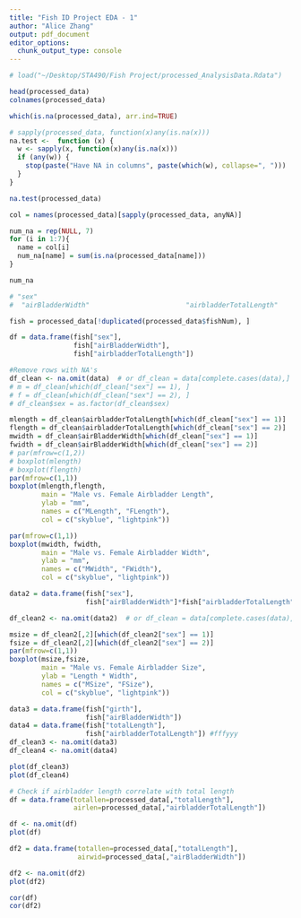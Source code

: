 ```yaml
---
title: "Fish ID Project EDA - 1"
author: "Alice Zhang"
output: pdf_document
editor_options: 
  chunk_output_type: console
---
```


```r
# load("~/Desktop/STA490/Fish Project/processed_AnalysisData.Rdata")
```

```r
head(processed_data)
colnames(processed_data)
```

```r
which(is.na(processed_data), arr.ind=TRUE)
```

```r
# sapply(processed_data, function(x)any(is.na(x)))
na.test <-  function (x) {
  w <- sapply(x, function(x)any(is.na(x)))
  if (any(w)) {
    stop(paste("Have NA in columns", paste(which(w), collapse=", ")))
  }
}

na.test(processed_data)
```

```r
col = names(processed_data)[sapply(processed_data, anyNA)]

num_na = rep(NULL, 7)
for (i in 1:7){
  name = col[i]
  num_na[name] = sum(is.na(processed_data[name]))
}

num_na
```


```r
# "sex"                          
#  "airBladderWidth"                        "airbladderTotalLength"
```



```r
fish = processed_data[!duplicated(processed_data$fishNum), ]

df = data.frame(fish["sex"], 
                fish["airBladderWidth"], 
                fish["airbladderTotalLength"])

#Remove rows with NA's
df_clean <- na.omit(data)  # or df_clean = data[complete.cases(data),]
# m = df_clean[which(df_clean["sex"] == 1), ]
# f = df_clean[which(df_clean["sex"] == 2), ]
# df_clean$sex = as.factor(df_clean$sex)
```

```r
mlength = df_clean$airbladderTotalLength[which(df_clean["sex"] == 1)]
flength = df_clean$airbladderTotalLength[which(df_clean["sex"] == 2)]
mwidth = df_clean$airBladderWidth[which(df_clean["sex"] == 1)]
fwidth = df_clean$airBladderWidth[which(df_clean["sex"] == 2)]
# par(mfrow=c(1,2))
# boxplot(mlength)
# boxplot(flength)
par(mfrow=c(1,1))
boxplot(mlength,flength,
        main = "Male vs. Female Airbladder Length",
        ylab = "mm",
        names = c("MLength", "FLength"),
        col = c("skyblue", "lightpink"))

par(mfrow=c(1,1))
boxplot(mwidth, fwidth,
        main = "Male vs. Female Airbladder Width",
        ylab = "mm",
        names = c("MWidth", "FWidth"),
        col = c("skyblue", "lightpink"))
```

```r
data2 = data.frame(fish["sex"], 
                   fish["airBladderWidth"]*fish["airbladderTotalLength"])

df_clean2 <- na.omit(data2)  # or df_clean = data[complete.cases(data),]

msize = df_clean2[,2][which(df_clean2["sex"] == 1)]
fsize = df_clean2[,2][which(df_clean2["sex"] == 2)]
par(mfrow=c(1,1))
boxplot(msize,fsize,
        main = "Male vs. Female Airbladder Size",
        ylab = "Length * Width",
        names = c("MSize", "FSize"),
        col = c("skyblue", "lightpink"))
```

```r
data3 = data.frame(fish["girth"], 
                   fish["airBladderWidth"])
data4 = data.frame(fish["totalLength"], 
                   fish["airbladderTotalLength"]) #fffyyy
df_clean3 <- na.omit(data3)
df_clean4 <- na.omit(data4)

plot(df_clean3)
plot(df_clean4)
```

```r
# Check if airbladder length correlate with total length
df = data.frame(totallen=processed_data[,"totalLength"], 
                airlen=processed_data[,"airbladderTotalLength"])

df <- na.omit(df)
plot(df)

df2 = data.frame(totallen=processed_data[,"totalLength"],
                 airwid=processed_data[,"airBladderWidth"])

df2 <- na.omit(df2)
plot(df2)

cor(df)
cor(df2)
```

